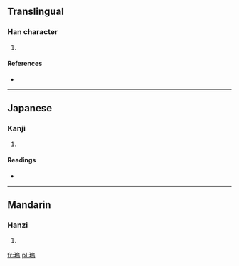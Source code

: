 ==Translingual==

===Han character===
{{Han char|rn=96|rad=玉|as=10|sn=14|four=|canj=一土竹口火 (MGHRF)}}

# {{defn|Han|sort=玉10}}

====References====
* {{Han ref|kx=0739.040|dkj=21152|dj=1149.110|hdz=21131.020|uh=7466|ud=29798}}

----

==Japanese==

===Kanji===
{{ja-kanji|grade=|rs=玉10}}

# {{defn|lang=ja|sort=玉10}}

====Readings====
* {{ja-readings|on=[[お]] (o), [[う]] (u)|kun=|nanori=}}

----

==Mandarin==

===Hanzi===
{{cmn-hanzi|pin=[[wū]] ([[wu1]])|wg=wu<sup>1</sup>}}

# {{defn|lang=cmn|sort=玉10}}

[[fr:瑦]]
[[pl:瑦]]